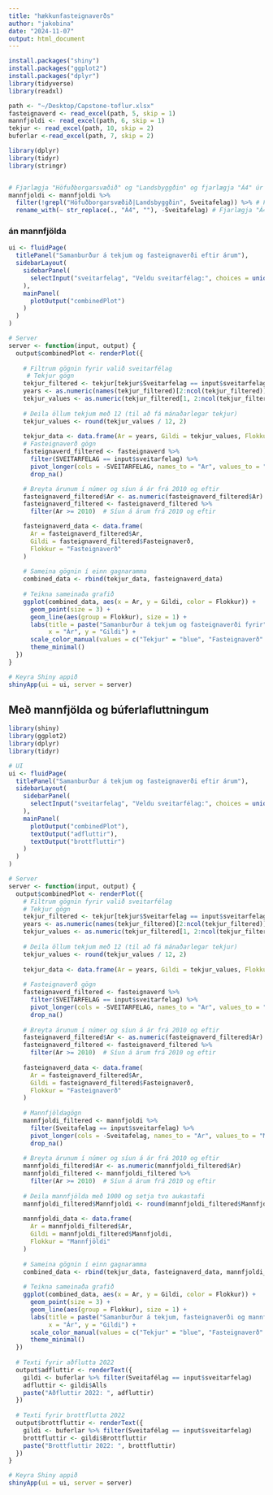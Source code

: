 ```yaml
---
title: "hækkunfasteignaverðs"
author: "jakobina"
date: "2024-11-07"
output: html_document
---
```


```r
install.packages("shiny")
install.packages("ggplot2")
install.packages("dplyr")
library(tidyverse)
library(readxl) 
```


```r
path <- "~/Desktop/Capstone-toflur.xlsx"
fasteignaverd <- read_excel(path, 5, skip = 1)
mannfjoldi <- read_excel(path, 6, skip = 1)
tekjur <- read_excel(path, 10, skip = 2)
buferlar <-read_excel(path, 7, skip = 2)
```


```r
library(dplyr)
library(tidyr)
library(stringr)


# Fjarlægja "Höfuðborgarsvæðið" og "Landsbyggðin" og fjarlægja "Á4" úr árunum
mannfjoldi <- mannfjoldi %>%
  filter(!grepl("Höfuðborgarsvæðið|Landsbyggðin", Sveitafelag)) %>% # Fjarlægja línurnar
  rename_with(~ str_replace(., "Á4", ""), -Sveitafelag) # Fjarlægja "Á4" úr öllum árkollum

```

### án mannfjölda
```r
ui <- fluidPage(
  titlePanel("Samanburður á tekjum og fasteignaverði eftir árum"),
  sidebarLayout(
    sidebarPanel(
      selectInput("sveitarfelag", "Veldu sveitarfélag:", choices = unique(tekjur$Sveitarfelag))
    ),
    mainPanel(
      plotOutput("combinedPlot")
    )
  )
)

# Server
server <- function(input, output) {
  output$combinedPlot <- renderPlot({
    
    # Filtrum gögnin fyrir valið sveitarfélag
     # Tekjur gögn
    tekjur_filtered <- tekjur[tekjur$Sveitarfelag == input$sveitarfelag, ]
    years <- as.numeric(names(tekjur_filtered)[2:ncol(tekjur_filtered)])
    tekjur_values <- as.numeric(tekjur_filtered[1, 2:ncol(tekjur_filtered)])
    
    # Deila öllum tekjum með 12 (til að fá mánaðarlegar tekjur)
    tekjur_values <- round(tekjur_values / 12, 2)
    
    tekjur_data <- data.frame(Ar = years, Gildi = tekjur_values, Flokkur = "Tekjur")
    # Fasteignaverð gögn
    fasteignaverd_filtered <- fasteignaverd %>%
      filter(SVEITARFELAG == input$sveitarfelag) %>%
      pivot_longer(cols = -SVEITARFELAG, names_to = "Ar", values_to = "Fasteignaverð") %>%
      drop_na()

    # Breyta árunum í númer og síun á ár frá 2010 og eftir
    fasteignaverd_filtered$Ar <- as.numeric(fasteignaverd_filtered$Ar)
    fasteignaverd_filtered <- fasteignaverd_filtered %>%
      filter(Ar >= 2010)  # Síun á árum frá 2010 og eftir

    fasteignaverd_data <- data.frame(
      Ar = fasteignaverd_filtered$Ar,
      Gildi = fasteignaverd_filtered$Fasteignaverð,
      Flokkur = "Fasteignaverð"
    )
    
    # Sameina gögnin í einn gagnaramma
    combined_data <- rbind(tekjur_data, fasteignaverd_data)
    
    # Teikna sameinaða grafið
    ggplot(combined_data, aes(x = Ar, y = Gildi, color = Flokkur)) +
      geom_point(size = 3) +
      geom_line(aes(group = Flokkur), size = 1) +
      labs(title = paste("Samanburður á tekjum og fasteignaverði fyrir", input$sveitarfelag),
           x = "Ár", y = "Gildi") +
      scale_color_manual(values = c("Tekjur" = "blue", "Fasteignaverð" = "skyblue")) +
      theme_minimal()
  })
}

# Keyra Shiny appið
shinyApp(ui = ui, server = server)
```

## Með mannfjölda og búferlafluttningum
```r
library(shiny)
library(ggplot2)
library(dplyr)
library(tidyr)

# UI
ui <- fluidPage(
  titlePanel("Samanburður á tekjum og fasteignaverði eftir árum"),
  sidebarLayout(
    sidebarPanel(
      selectInput("sveitarfelag", "Veldu sveitarfélag:", choices = unique(tekjur$Sveitarfelag))
    ),
    mainPanel(
      plotOutput("combinedPlot"),
      textOutput("adfluttir"),
      textOutput("brottfluttir")
    )
  )
)

# Server
server <- function(input, output) {
  output$combinedPlot <- renderPlot({
    # Filtrum gögnin fyrir valið sveitarfélag
    # Tekjur gögn
    tekjur_filtered <- tekjur[tekjur$Sveitarfelag == input$sveitarfelag, ]
    years <- as.numeric(names(tekjur_filtered)[2:ncol(tekjur_filtered)])
    tekjur_values <- as.numeric(tekjur_filtered[1, 2:ncol(tekjur_filtered)])
    
    # Deila öllum tekjum með 12 (til að fá mánaðarlegar tekjur)
    tekjur_values <- round(tekjur_values / 12, 2)
    
    tekjur_data <- data.frame(Ar = years, Gildi = tekjur_values, Flokkur = "Tekjur")
    
    # Fasteignaverð gögn
    fasteignaverd_filtered <- fasteignaverd %>%
      filter(SVEITARFELAG == input$sveitarfelag) %>%
      pivot_longer(cols = -SVEITARFELAG, names_to = "Ar", values_to = "Fasteignaverð") %>%
      drop_na()
    
    # Breyta árunum í númer og síun á ár frá 2010 og eftir
    fasteignaverd_filtered$Ar <- as.numeric(fasteignaverd_filtered$Ar)
    fasteignaverd_filtered <- fasteignaverd_filtered %>%
      filter(Ar >= 2010)  # Síun á árum frá 2010 og eftir
    
    fasteignaverd_data <- data.frame(
      Ar = fasteignaverd_filtered$Ar,
      Gildi = fasteignaverd_filtered$Fasteignaverð,
      Flokkur = "Fasteignaverð"
    )
    
    # Mannfjöldagögn
    mannfjoldi_filtered <- mannfjoldi %>%
      filter(Sveitafelag == input$sveitarfelag) %>%
      pivot_longer(cols = -Sveitafelag, names_to = "Ar", values_to = "Mannfjoldi") %>%
      drop_na()
    
    # Breyta árunum í númer og síun á ár frá 2010 og eftir
    mannfjoldi_filtered$Ar <- as.numeric(mannfjoldi_filtered$Ar)
    mannfjoldi_filtered <- mannfjoldi_filtered %>%
      filter(Ar >= 2010)  # Síun á árum frá 2010 og eftir
    
    # Deila mannfjölda með 1000 og setja tvo aukastafi
    mannfjoldi_filtered$Mannfjoldi <- round(mannfjoldi_filtered$Mannfjoldi / 1000, 2)
    
    mannfjoldi_data <- data.frame(
      Ar = mannfjoldi_filtered$Ar,
      Gildi = mannfjoldi_filtered$Mannfjoldi,
      Flokkur = "Mannfjöldi"
    )
    
    # Sameina gögnin í einn gagnaramma
    combined_data <- rbind(tekjur_data, fasteignaverd_data, mannfjoldi_data)
    
    # Teikna sameinaða grafið
    ggplot(combined_data, aes(x = Ar, y = Gildi, color = Flokkur)) +
      geom_point(size = 3) +
      geom_line(aes(group = Flokkur), size = 1) +
      labs(title = paste("Samanburður á tekjum, fasteignaverði og mannfjölda fyrir", input$sveitarfelag),
           x = "Ár", y = "Gildi") +
      scale_color_manual(values = c("Tekjur" = "blue", "Fasteignaverð" = "skyblue", "Mannfjöldi" = "green")) +
      theme_minimal()
  })
  
  # Texti fyrir aðflutta 2022
  output$adfluttir <- renderText({
    gildi <- buferlar %>% filter(Sveitafélag == input$sveitarfelag)
    adfluttir <- gildi$Alls
    paste("Aðfluttir 2022: ", adfluttir)
  })
  
  # Texti fyrir brottflutta 2022
  output$brottfluttir <- renderText({
    gildi <- buferlar %>% filter(Sveitafélag == input$sveitarfelag)
    brottfluttir <- gildi$Brottfluttir
    paste("Brottfluttir 2022: ", brottfluttir)
  })
}

# Keyra Shiny appið
shinyApp(ui = ui, server = server)

```





